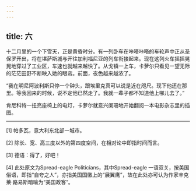 ```yaml
---
---
---
```

title: 六
---




十二月里的一个下雪天，正是黄昏时分。有一列卧车在咔嗒咔嗒的车轮声中正从圣保罗开出，将在堪萨斯城与开往加利福尼亚的列车衔接起来。现在这列火车摇摇晃晃地穿过了工业区，车速也就越来越快了。从戈镇一上车，卡萝尔只看见一望无际的茫茫田野不断映入她的眼帘。前面，夜色越来越浓了。

“我在明尼阿波利斯只停一个钟头，跟埃里克真可以说是近在咫尺。现下他还在那里。等我回来的时候，说不定他已然走了。我就一辈子都不知道他上哪儿去了。”

肯尼科特一扭亮座椅上的电灯，卡萝尔就意兴阑珊地开始翻阅一本电影杂志里的插图。



* * *



[1] 帕多瓦，意大利东北部一城市。

[2] 除长、宽、高三度以外的第四度空间，在相对论中即指时间而言。

[3] 德语：得了，好吧！

[4] 此处原文为Spread-eagle Politicians，其中Spread-eagle 一语双关，按美国俗语，即指“自夸之人”，亦指美国国徽上的“展翼鹰”，故在此处亦可认为作家辛克莱·路易斯暗喻为“美国政客”。